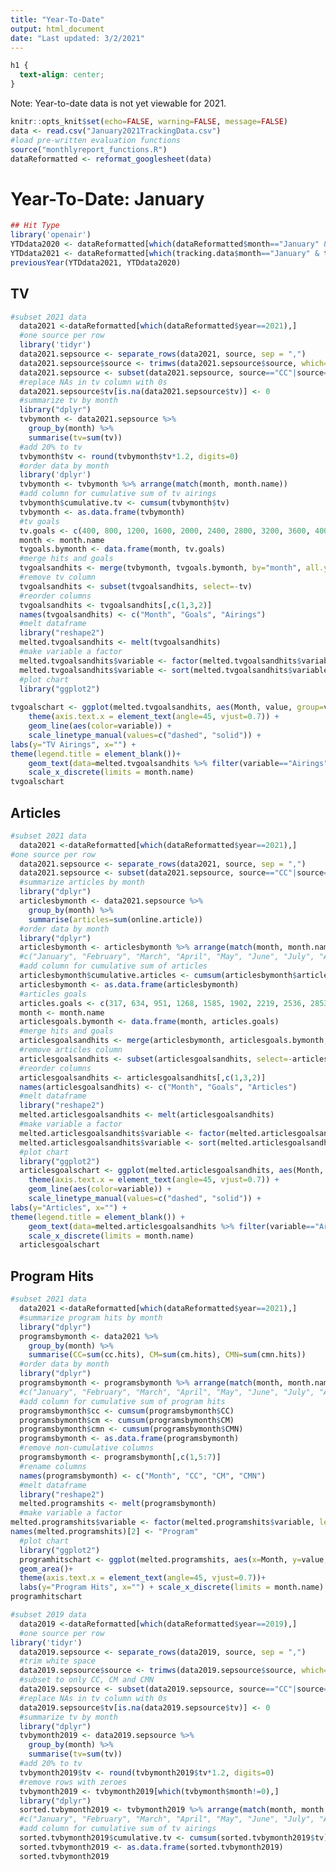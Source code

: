 ```yaml
---
title: "Year-To-Date"
output: html_document
date: "Last updated: 3/2/2021"
---
```


```css
h1 {
  text-align: center;
}
```

Note: Year-to-date data is not yet viewable for 2021.

```r
knitr::opts_knit$set(echo=FALSE, warning=FALSE, message=FALSE)
data <- read.csv("January2021TrackingData.csv")
#load pre-written evaluation functions
source("monthlyreport_functions.R")
dataReformatted <- reformat_googlesheet(data)
```

# Year-To-Date: January

```r
## Hit Type
library('openair')
YTDdata2020 <- dataReformatted[which(dataReformatted$month=="January" & dataReformatted$year=="2020"),]
YTDdata2021 <- dataReformatted[which(tracking.data$month=="January" & tracking.data$year=="2021"),]
previousYear(YTDdata2021, YTDdata2020)
```

## TV

```r
#subset 2021 data
  data2021 <-dataReformatted[which(dataReformatted$year==2021),]
  #one source per row
  library('tidyr')
  data2021.sepsource <- separate_rows(data2021, source, sep = ",")
  data2021.sepsource$source <- trimws(data2021.sepsource$source, which='both')
  data2021.sepsource <- subset(data2021.sepsource, source=="CC"|source=="CM"|source=="CMN")
  #replace NAs in tv column with 0s
  data2021.sepsource$tv[is.na(data2021.sepsource$tv)] <- 0
  #summarize tv by month
  library("dplyr")
  tvbymonth <- data2021.sepsource %>%
    group_by(month) %>%
    summarise(tv=sum(tv))
  #add 20% to tv
  tvbymonth$tv <- round(tvbymonth$tv*1.2, digits=0)
  #order data by month
  library('dplyr')
  tvbymonth <- tvbymonth %>% arrange(match(month, month.name))
  #add column for cumulative sum of tv airings
  tvbymonth$cumulative.tv <- cumsum(tvbymonth$tv)
  tvbymonth <- as.data.frame(tvbymonth)
  #tv goals
  tv.goals <- c(400, 800, 1200, 1600, 2000, 2400, 2800, 3200, 3600, 4000, 4400, 4800)
  month <- month.name
  tvgoals.bymonth <- data.frame(month, tv.goals)
  #merge hits and goals
  tvgoalsandhits <- merge(tvbymonth, tvgoals.bymonth, by="month", all.y = TRUE)
  #remove tv column
  tvgoalsandhits <- subset(tvgoalsandhits, select=-tv)
  #reorder columns
  tvgoalsandhits <- tvgoalsandhits[,c(1,3,2)]
  names(tvgoalsandhits) <- c("Month", "Goals", "Airings")
  #melt dataframe
  library("reshape2")
  melted.tvgoalsandhits <- melt(tvgoalsandhits)
  #make variable a factor
  melted.tvgoalsandhits$variable <- factor(melted.tvgoalsandhits$variable, levels = c("Goals", "Airings"))
  melted.tvgoalsandhits$variable <- sort(melted.tvgoalsandhits$variable)
  #plot chart
  library("ggplot2")
  
tvgoalschart <- ggplot(melted.tvgoalsandhits, aes(Month, value, group=variable, colour=variable, linetype=variable)) + 
    theme(axis.text.x = element_text(angle=45, vjust=0.7)) +
    geom_line(aes(color=variable)) +
    scale_linetype_manual(values=c("dashed", "solid")) +
labs(y="TV Airings", x="") +
theme(legend.title = element_blank())+
    geom_text(data=melted.tvgoalsandhits %>% filter(variable=="Airings" & Month=="December"), aes(label = "368"), nudge_x = 0.2, nudge_y = 200, color="black") +
    scale_x_discrete(limits = month.name)
tvgoalschart
```

## Articles

```r
#subset 2021 data
  data2021 <-dataReformatted[which(dataReformatted$year==2021),]
#one source per row
  data2021.sepsource <- separate_rows(data2021, source, sep = ",")
  data2021.sepsource <- subset(data2021.sepsource, source=="CC"|source=="CM"|source=="CMN")
  #summarize articles by month
  library("dplyr")
  articlesbymonth <- data2021.sepsource %>%
    group_by(month) %>%
    summarise(articles=sum(online.article))
  #order data by month
  library("dplyr")
  articlesbymonth <- articlesbymonth %>% arrange(match(month, month.name))
  #c("January", "February", "March", "April", "May", "June", "July", "August", "September", "October", "November", "December")
  #add column for cumulative sum of articles
  articlesbymonth$cumulative.articles <- cumsum(articlesbymonth$articles)
  articlesbymonth <- as.data.frame(articlesbymonth)
  #articles goals
  articles.goals <- c(317, 634, 951, 1268, 1585, 1902, 2219, 2536, 2853, 3170, 3487, 3804)
  month <- month.name
  articlesgoals.bymonth <- data.frame(month, articles.goals)
  #merge hits and goals
  articlesgoalsandhits <- merge(articlesbymonth, articlesgoals.bymonth, by="month", all.y = TRUE)
  #remove articles column
  articlesgoalsandhits <- subset(articlesgoalsandhits, select=-articles)
  #reorder columns
  articlesgoalsandhits <- articlesgoalsandhits[,c(1,3,2)]
  names(articlesgoalsandhits) <- c("Month", "Goals", "Articles")
  #melt dataframe
  library("reshape2")
  melted.articlesgoalsandhits <- melt(articlesgoalsandhits)
  #make variable a factor
  melted.articlesgoalsandhits$variable <- factor(melted.articlesgoalsandhits$variable, levels = c("Goals", "Articles"))
  melted.articlesgoalsandhits$variable <- sort(melted.articlesgoalsandhits$variable)
  #plot chart
  library("ggplot2")
  articlesgoalschart <- ggplot(melted.articlesgoalsandhits, aes(Month, value, group=variable, colour=variable, linetype=variable)) + 
    theme(axis.text.x = element_text(angle=45, vjust=0.7)) +
    geom_line(aes(color=variable)) +
    scale_linetype_manual(values=c("dashed", "solid")) +
labs(y="Articles", x="") +
theme(legend.title = element_blank()) +
    geom_text(data=melted.articlesgoalsandhits %>% filter(variable=="Articles" & Month=="December"), aes(label = 213), nudge_x = 0.2, nudge_y = 200, color="black") +
    scale_x_discrete(limits = month.name)
  articlesgoalschart
```


## Program Hits

```r
#subset 2021 data
  data2021 <-dataReformatted[which(dataReformatted$year==2021),]
  #summarize program hits by month
  library("dplyr")
  programsbymonth <- data2021 %>%
    group_by(month) %>%
    summarise(CC=sum(cc.hits), CM=sum(cm.hits), CMN=sum(cmn.hits))
  #order data by month
  library("dplyr")
  programsbymonth <- programsbymonth %>% arrange(match(month, month.name))
  #c("January", "February", "March", "April", "May", "June", "July", "August", "September", "October", "November", "December")
  #add column for cumulative sum of program hits
  programsbymonth$cc <- cumsum(programsbymonth$CC)
  programsbymonth$cm <- cumsum(programsbymonth$CM)
  programsbymonth$cmn <- cumsum(programsbymonth$CMN)
  programsbymonth <- as.data.frame(programsbymonth)
  #remove non-cumulative columns
  programsbymonth <- programsbymonth[,c(1,5:7)]
  #rename columns
  names(programsbymonth) <- c("Month", "CC", "CM", "CMN")
  #melt dataframe
  library("reshape2")
  melted.programshits <- melt(programsbymonth)
  #make variable a factor
melted.programshits$variable <- factor(melted.programshits$variable, levels = c("CC", "CM", "CMN"))
names(melted.programshits)[2] <- "Program"
  #plot chart
  library("ggplot2")
  programhitschart <- ggplot(melted.programshits, aes(x=Month, y=value, group=Program, fill=Program)) +
  geom_area()+
  theme(axis.text.x = element_text(angle=45, vjust=0.7))+
  labs(y="Program Hits", x="") + scale_x_discrete(limits = month.name)
programhitschart
```


```r
#subset 2019 data
  data2019 <-dataReformatted[which(dataReformatted$year==2019),]
  #one source per row
library('tidyr')
  data2019.sepsource <- separate_rows(data2019, source, sep = ",")
  #trim white space
  data2019.sepsource$source <- trimws(data2019.sepsource$source, which='both')
  #subset to only CC, CM and CMN
  data2019.sepsource <- subset(data2019.sepsource, source=="CC"|source=="CM"|source=="CMN")
  #replace NAs in tv column with 0s
  data2019.sepsource$tv[is.na(data2019.sepsource$tv)] <- 0
  #summarize tv by month
  library("dplyr")
  tvbymonth2019 <- data2019.sepsource %>%
    group_by(month) %>%
    summarise(tv=sum(tv))
  #add 20% to tv
  tvbymonth2019$tv <- round(tvbymonth2019$tv*1.2, digits=0)
  #remove rows with zeroes
  tvbymonth2019 <- tvbymonth2019[which(tvbymonth$month!=0),]
  library("dplyr")
  sorted.tvbymonth2019 <- tvbymonth2019 %>% arrange(match(month, month.name))
  #c("January", "February", "March", "April", "May", "June", "July", "August", "September", "October", "November", "December")
  #add column for cumulative sum of tv airings
  sorted.tvbymonth2019$cumulative.tv <- cumsum(sorted.tvbymonth2019$tv)
  sorted.tvbymonth2019 <- as.data.frame(sorted.tvbymonth2019)
  sorted.tvbymonth2019
```
  